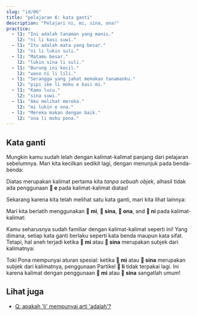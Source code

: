 ---
slug: "id/06"
title: "pelajaran 6: kata ganti"
description: "Pelajari ni, mi, sina, ona!"
practice:
  - l1: "Ini adalah tanaman yang manis."
    l2: "ni li kasi suwi."
  - l1: "Itu adalah mata yang besar."
    l2: "ni li lukin suli."
  - l1: "Matamu besar."
    l2: "lukin sina li suli."
  - l1: "Burung ini kecil."
    l2: "waso ni li lili."
  - l1: "Serangga yang jahat memakan tanamanku."
    l2: "pipi ike li moku e kasi mi."
  - l1: "Kamu lucu."
    l2: "sina suwi."
  - l1: "Aku melihat mereka."
    l2: "mi lukin e ona."
  - l1: "Mereka makan dengan baik."
    l2: "ona li moku pona."
---


## Kata ganti

Mungkin kamu sudah lelah dengan kalimat-kalimat panjang dari pelajaran sebelumnya. Mari kita kecilkan sedikit lagi, dengan menunjuk pada benda-benda:

<List>
  <Word sl="ni" m="ini, itu" />
  <Sentence sl="ni li soweli." m="Ini adalah seekor binatang." />
  <Sentence sl="ni li kasi." m="Itu adalah tanaman." />
  <Sentence sl="ni li moku suwi." m="Ini adalah makanan yang manis." />
  <Sentence sl="ni li suli." m="Ini penting." />
  <Sentence sl="ni li pona wawa." m="Ini luar biasa bagus." />
</List>

Diatas merupakan kalimat pertama kita _tanpa sebuah objek_, alhasil tidak ada penggunaan **󱤉 e** pada kalimat-kalimat diatas!

Sekarang karena kita telah melihat satu kata ganti, mari kita lihat lainnya:

<List>
  <Word sl="mi" m="aku, kita, kami; -ku (milik aku)" />
  <Word sl="sina" m="kamu, kalian; -mu (milik kamu)" />
  <Word sl="ona" m="dia, mereka; -nya (milik dia, milik mereka)" />
</List>

Mari kita berlatih menggunakan **󱤴 mi**, **󱥞 sina**, **󱥆 ona**, and **󱥁 ni** pada kalimat-kalimat:

<List>
  <Sentence sl="kasi ni li suli." m="Tanaman ini besar." />
  <Sentence sl="sona sina li wawa." m="Pengetahuanmu luar biasa." />
  <Sentence sl="pipi ni li pipi mi." m="Serangga ini adalah seranggaku." />
  <Sentence sl="waso sina li lukin e mi." m="Burungmu melihatku." />
  <Sentence sl="waso li moku e pipi ni." m="Burungnya memakan serangga ini." />
  <Sentence sl="soweli mi li moku e kasi ona." m="Hewanku memakan tanamannya." />
</List>

Kamu seharusnya sudah familiar dengan kalimat-kalimat seperti ini! Yang dimana, setiap kata ganti berlaku seperti kata benda maupun kata sifat. Tetapi, hal aneh terjadi ketika **󱤴 mi** atau **󱥞 sina** merupakan subjek dari kalimatnya:

<List>
  <Sentence sl="mi wawa." m="Aku kuat." />
  <Sentence sl="sina lukin e moku." m="Kamu melihat makanan." />
  <Sentence sl="mi sona e kasi suli." m="Aku tahu tanaman besar." />
  <Sentence sl="sina sona e suli kasi." m="Kamu tahu ukuran tanamannya." />
</List>

Toki Pona mempunyai aturan spesial: ketika **󱤴 mi** atau **󱥞 sina** merupakan subjek dari kalimatnya, penggunaan Partikel **󱤧 li** tidak terpakai lagi. Ini karena kalimat dengan penggunaan **󱤴 mi** atau **󱥞 sina** sangatlah umum!

<Practice exercises={frontmatter.practice} client:load />

## Lihat juga
* [Q: apakah 'li' mempunyai arti 'adalah'?](id/li-and-is)
